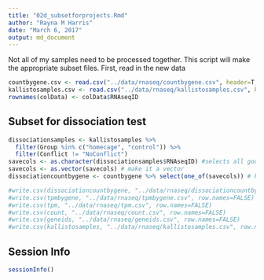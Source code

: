 ```yaml
---
title: "02d_subsetforprojects.Rmd"
author: "Rayna M Harris"
date: "March 6, 2017"
output: md_document
---
```


Not all of my samples need to be processed together. This script will make the appropriate subset files. First, read in the new data

```r
countbygene.csv <- read.csv("../data/rnaseq/countbygene.csv", header=T, check.names = F)
kallistosamples.csv <- read.csv("../data/rnaseq/kallistosamples.csv", header=T)
rownames(colData) <- colData$RNAseqID
```

## Subset for dissociation test

```r
dissociationsamples <- kallistosamples %>%
  filter(Group %in% c("homecage", "control")) %>%
  filter(Conflict != "NoConflict")
savecols <- as.character(dissociationsamples$RNAseqID) #selects all good samples
savecols <- as.vector(savecols) # make it a vector
dissociationcountbygene <- countbygene %>% select(one_of(savecols)) # keep good samples

#write.csv(dissociationcountbygene, "../data/rnaseq/dissociationcountbygene.csv", row.names=FALSE)
#write.csv(tpmbygene, "../data/rnaseq/tpmbygene.csv", row.names=FALSE)
#write.csv(tpm, "../data/rnaseq/tpm.csv", row.names=FALSE)
#write.csv(count, "../data/rnaseq/count.csv", row.names=FALSE)
#write.csv(geneids, "../data/rnaseq/geneids.csv", row.names=FALSE)
#write.csv(kallistosamples, "../data/rnaseq/kallistosamples.csv", row.names=FALSE)
```

## Session Info
```r
sessionInfo()
```